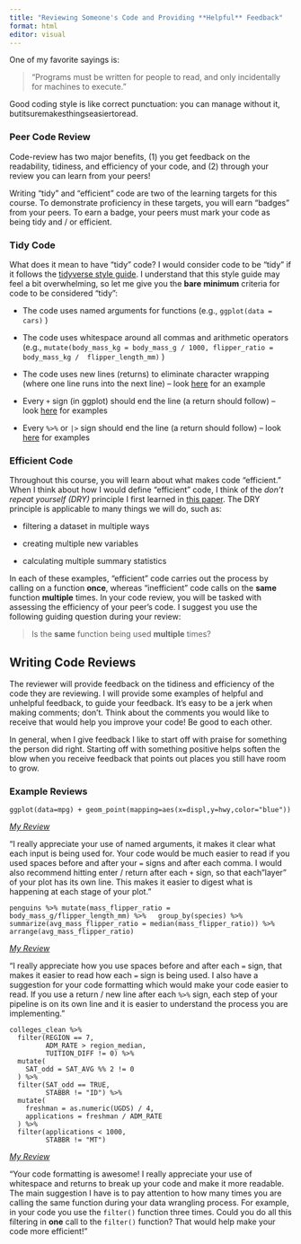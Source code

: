 ```yaml
---
title: "Reviewing Someone's Code and Providing **Helpful** Feedback"
format: html
editor: visual
---
```


One of my favorite sayings is:

> "Programs must be written for people to read, and only incidentally for machines to execute."

Good coding style is like correct punctuation: you can manage without it, butitsuremakesthingseasiertoread.

### Peer Code Review

Code-review has two major benefits, (1) you get feedback on the readability, tidiness, and efficiency of your code, and (2) through your review you can learn from your peers!

Writing "tidy" and "efficient" code are two of the learning targets for this course. To demonstrate proficiency in these targets, you will earn "badges" from your peers. To earn a badge, your peers must mark your code as being tidy and / or efficient.

### Tidy Code

What does it mean to have "tidy" code? I would consider code to be "tidy" if it follows the [tidyverse style guide](https://style.tidyverse.org/syntax.html). I understand that this style guide may feel a bit overwhelming, so let me give you the **bare** **minimum** criteria for code to be considered "tidy":

-   The code uses named arguments for functions (e.g., `ggplot(data = cars)` )

-   The code uses whitespace around all commas and arithmetic operators (e.g., `mutate(body_mass_kg = body_mass_g / 1000, flipper_ratio = body_mass_kg /  flipper_length_mm)` )

-   The code uses new lines (returns) to eliminate character wrapping (where one line runs into the next line) -- look [here](https://style.tidyverse.org/syntax.html#long-lines) for an example

-   Every `+` sign (in ggplot) should end the line (a return should follow) -- look [here](https://style.tidyverse.org/ggplot2.html) for examples

-   Every `%>%` or `|>` sign should end the line (a return should follow) -- look [here](https://style.tidyverse.org/pipes.html) for examples

### Efficient Code

Throughout this course, you will learn about what makes code "efficient." When I think about how I would define "efficient" code, I think of the *don't repeat yourself (DRY)* principle I first learned in [this paper](https://journals.plos.org/plosbiology/article?id=10.1371/journal.pbio.1001745#s5). The DRY principle is applicable to many things we will do, such as:

-   filtering a dataset in multiple ways

-   creating multiple new variables

-   calculating multiple summary statistics

In each of these examples, "efficient" code carries out the process by calling on a function **once**, whereas "inefficient" code calls on the **same** function **multiple** times. In your code review, you will be tasked with assessing the efficiency of your peer's code. I suggest you use the following guiding question during your review:

> Is the **same** function being used **multiple** times?

## Writing Code Reviews 

The reviewer will provide feedback on the tidiness and efficiency of the code they are reviewing. I will provide some examples of helpful and unhelpful feedback, to guide your feedback. It's easy to be a jerk when making comments; don't. Think about the comments you would like to receive that would help you improve your code! Be good to each other.

In general, when I give feedback I like to start off with praise for something the person did right. Starting off with something positive helps soften the blow when you receive feedback that points out places you still have room to grow.

### Example Reviews

    ggplot(data=mpg) + geom_point(mapping=aes(x=displ,y=hwy,color="blue"))

[*My Review*]{.underline}

"I really appreciate your use of named arguments, it makes it clear what each input is being used for. Your code would be much easier to read if you used spaces before and after your `=` signs and after each comma. I would also recommend hitting enter / return after each `+` sign, so that each "layer" of your plot has its own line. This makes it easier to digest what is happening at each stage of your plot."\

    penguins %>% mutate(mass_flipper_ratio = body_mass_g/flipper_length_mm) %>%   group_by(species) %>% summarize(avg_mass_flipper_ratio = median(mass_flipper_ratio)) %>% arrange(avg_mass_flipper_ratio)

[*My Review*]{.underline}

"I really appreciate how you use spaces before and after each `=` sign, that makes it easier to read how each `=` sign is being used. I also have a suggestion for your code formatting which would make your code easier to read. If you use a return / new line after each `%>%` sign, each step of your pipeline is on its own line and it is easier to understand the process you are implementing."

    colleges_clean %>%
      filter(REGION == 7,
             ADM_RATE > region_median,
             TUITION_DIFF != 0) %>%
      mutate(
        SAT_odd = SAT_AVG %% 2 != 0
      ) %>%
      filter(SAT_odd == TRUE,
             STABBR != "ID") %>%
      mutate(
        freshman = as.numeric(UGDS) / 4, 
        applications = freshman / ADM_RATE
      ) %>%
      filter(applications < 1000, 
             STABBR != "MT")

[*My Review*]{.underline}

"Your code formatting is awesome! I really appreciate your use of whitespace and returns to break up your code and make it more readable. The main suggestion I have is to pay attention to how many times you are calling the same function during your data wrangling process. For example, in your code you use the `filter()` function three times. Could you do all this filtering in **one** call to the `filter()` function? That would help make your code more efficient!"
